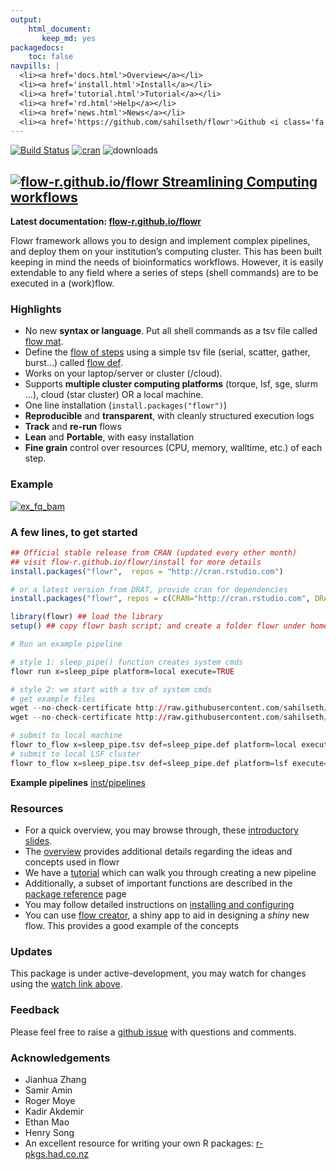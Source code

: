 ```yaml
---
output: 
    html_document: 
       keep_md: yes
packagedocs:
    toc: false
navpills: |
  <li><a href='docs.html'>Overview</a></li>
  <li><a href='install.html'>Install</a></li>
  <li><a href='tutorial.html'>Tutorial</a></li>
  <li><a href='rd.html'>Help</a></li>
  <li><a href='news.html'>News</a></li>
  <li><a href='https://github.com/sahilseth/flowr'>Github <i class='fa fa-github'></i></a></li>
---
```


<!--brand: |-
  <a href="http://flow-r.github.io/flowr">
  <img src='https://raw.githubusercontent.com/sahilseth/flowr/devel/vignettes/files/logo.png' alt='flowr icon' width='40px' height='40px' style='margin-top: -10px;'>
  </a>
-->

  
<meta property="og:description" content="Easy, scalable big data pipelines using hpcc (high performance computing cluster)">
<meta property="og:title" content="flowr — Easy, scalable big data pipelines using hpcc">
<meta name="twitter:description" content="flowr - Easy, scalable big data pipelines using hpcc (high performance computing cluster)">
<meta name="twitter:title" content="flowr — Easy, scalable big data pipelines using hpcc (high performance computing cluster)">


[![Build Status](https://travis-ci.org/sahilseth/flowr.svg?branch=master)](https://travis-ci.org/sahilseth/flowr)
[![cran](http://www.r-pkg.org/badges/version/flowr)](https://cran.r-project.org/package=flowr)
<!--[![codecov.io](http://codecov.io/github/sahilseth/flowr/coverage.svg?branch=devel)](http://codecov.io/github/sahilseth/flowr?branch=devel)-->
![downloads](http://cranlogs.r-pkg.org/badges/grand-total/flowr)

<!--
![license](https://img.shields.io/badge/license-MIT-blue.svg)
-->


## [![flow-r.github.io/flowr](https://raw.githubusercontent.com/sahilseth/flowr/devel/vignettes/files/logo.png) Streamlining Computing workflows](http://flow-r.github.io/flowr)

**Latest documentation: [flow-r.github.io/flowr](http://flow-r.github.io/flowr)**



Flowr framework allows you to design and implement complex pipelines, and
deploy them on your institution's computing cluster. This has been built
keeping in mind the needs of bioinformatics workflows. However, it is
easily extendable to any field where a series of steps (shell commands)
are to be executed in a (work)flow.

### Highlights

- No new **syntax or language**. Put all shell commands as a tsv file called [flow mat](http://flow-r.github.io/flowr/overview.html#flow_matrix).
- Define the [flow of steps](http://flow-r.github.io/flowr/overview.html#relationships) using a simple tsv file (serial, scatter, gather, burst...) called [flow def](http://flow-r.github.io/flowr/overview.html#flow_definition).
- Works on your laptop/server or cluster (/cloud).
- Supports **multiple cluster computing platforms** (torque, lsf, sge, slurm ...), cloud (star cluster) OR a local machine.
- One line installation (`install.packages("flowr")`)
- **Reproducible** and **transparent**, with cleanly structured execution logs
- **Track** and **re-run** flows
- **Lean** and **Portable**, with easy installation
- **Fine grain** control over resources (CPU, memory, walltime, etc.) of each step.

### Example
[![ex_fq_bam](http://flow-r.github.io/flowr/files/ex_fq_bam.png)](https://github.com/flow-r/fastq_bam)

<!---
- Example: 
	- A typical case in next-generation sequencing involves processing of tens of
   [fastqs](http://en.wikipedia.org/wiki/FASTQ_format) for a sample,
   [mapping](http://en.wikipedia.org/wiki/Sequence_alignment) them to a reference genome.
	- Each step requires a range resources in terms of CPU, RAM etc.
	- Consider step 1 uses 10 cores for each file; with 50 files it would use 500 cores in total.
	- Next step uses one core for each file, 50 cores in total.
	- Say step C merges them, and uses only 1 core.
	- Some pipelines may reserve the maximum, example say 500 cores throught steps 1 to 3, 
	flowr would handle the **surge**, reserving 500, 50 or 1; when needed.
	- Now consider the run has 10 samples, all of them would be procesed in
	 parallel, spawning **thousands of cores**.
--->


### A few lines, to get started

``` r
## Official stable release from CRAN (updated every other month)
## visit flow-r.github.io/flowr/install for more details
install.packages("flowr",  repos = "http://cran.rstudio.com")

# or a latest version from DRAT, provide cran for dependencies
install.packages("flowr", repos = c(CRAN="http://cran.rstudio.com", DRAT="http://sahilseth.github.io/drat"))

library(flowr) ## load the library
setup() ## copy flowr bash script; and create a folder flowr under home.

# Run an example pipeline

# style 1: sleep_pipe() function creates system cmds
flowr run x=sleep_pipe platform=local execute=TRUE

# style 2: we start with a tsv of system cmds
# get example files
wget --no-check-certificate http://raw.githubusercontent.com/sahilseth/flowr/master/inst/pipelines/sleep_pipe.tsv
wget --no-check-certificate http://raw.githubusercontent.com/sahilseth/flowr/master/inst/pipelines/sleep_pipe.def

# submit to local machine
flowr to_flow x=sleep_pipe.tsv def=sleep_pipe.def platform=local execute=TRUE
# submit to local LSF cluster
flowr to_flow x=sleep_pipe.tsv def=sleep_pipe.def platform=lsf execute=TRUE
```

**Example pipelines** [inst/pipelines](https://github.com/sahilseth/flowr/blob/devel/inst/pipelines)

### Resources
- For a quick overview, you may browse through,
 these [introductory slides](http://sahilseth.github.io/slides/flowrintro).
- The [overview](http://flow-r.github.io/flowr/overview.html) provides additional details regarding
the ideas and concepts used in flowr
- We have a [tutorial](http://flow-r.github.io/flowr/tutorial.html) which can walk you through creating a
new pipeline
- Additionally, a subset of important functions are described in the [package reference](http://flow-r.github.io/flowr/rd.html)
page
- You may follow detailed instructions on [installing and configuring](http://flow-r.github.io/flowr/install.html)
- You can use [flow creator](https://sseth.shinyapps.io/flow_creator), a shiny app to aid in
	designing a *shiny* new flow. This provides a good example of the concepts

### Updates
This package is under active-development, 
you may watch for changes using
the [watch link above](https://help.github.com/articles/watching-repositories/).

### Feedback
Please feel free to raise a [github issue](https://github.com/sahilseth/flowr/issues) with questions and comments.

### Acknowledgements

-   Jianhua Zhang
-   Samir Amin
-   Roger Moye
-   Kadir Akdemir
-   Ethan Mao
-   Henry Song
-   An excellent resource for writing your own R packages:
    [r-pkgs.had.co.nz](r-pkgs.had.co.nz)

<!--why this license http://kbroman.org/pkg_primer/pages/licenses.html -->
<script src = "vignettes/files/googl.js"></script>
